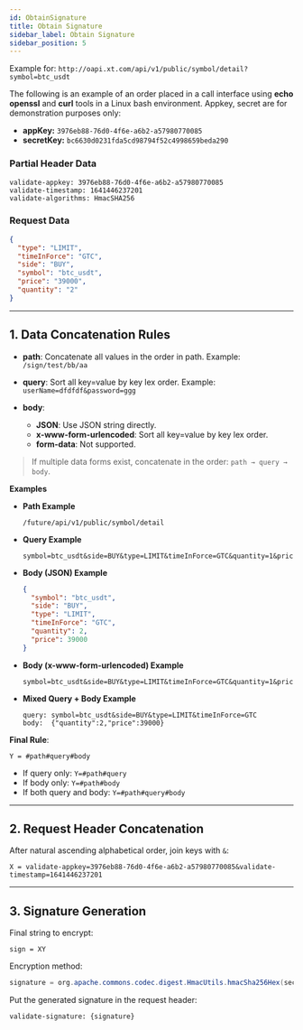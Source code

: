 ```yaml
---
id: ObtainSignature
title: Obtain Signature
sidebar_label: Obtain Signature
sidebar_position: 5
---
```


Example for: `http://oapi.xt.com/api/v1/public/symbol/detail?symbol=btc_usdt`

The following is an example of an order placed in a call interface using **echo openssl** and **curl** tools in a Linux bash environment. Appkey, secret are for demonstration purposes only:

- **appKey:** `3976eb88-76d0-4f6e-a6b2-a57980770085`
- **secretKey:** `bc6630d0231fda5cd98794f52c4998659beda290`

### Partial Header Data

```
validate-appkey: 3976eb88-76d0-4f6e-a6b2-a57980770085
validate-timestamp: 1641446237201
validate-algorithms: HmacSHA256
```

### Request Data

```json
{
  "type": "LIMIT",
  "timeInForce": "GTC",
  "side": "BUY",
  "symbol": "btc_usdt",
  "price": "39000",
  "quantity": "2"
}
```

---

## 1. Data Concatenation Rules

- **path**: Concatenate all values in the order in path. Example: `/sign/test/bb/aa`

- **query**: Sort all key=value by key lex order. Example: `userName=dfdfdf&password=ggg`

- **body**:
  - **JSON**: Use JSON string directly.
  - **x-www-form-urlencoded**: Sort all key=value by key lex order.
  - **form-data**: Not supported.

> If multiple data forms exist, concatenate in the order: `path → query → body`.

**Examples**

- **Path Example**

  ```
  /future/api/v1/public/symbol/detail
  ```

- **Query Example**

  ```
  symbol=btc_usdt&side=BUY&type=LIMIT&timeInForce=GTC&quantity=1&price=0.1
  ```

- **Body (JSON) Example**

  ```json
  {
    "symbol": "btc_usdt",
    "side": "BUY",
    "type": "LIMIT",
    "timeInForce": "GTC",
    "quantity": 2,
    "price": 39000
  }
  ```

- **Body (x-www-form-urlencoded) Example**

  ```
  symbol=btc_usdt&side=BUY&type=LIMIT&timeInForce=GTC&quantity=1&price=0.1
  ```

- **Mixed Query + Body Example**
  ```
  query: symbol=btc_usdt&side=BUY&type=LIMIT&timeInForce=GTC
  body:  {"quantity":2,"price":39000}
  ```

**Final Rule**:

```
Y = #path#query#body
```

- If query only: `Y=#path#query`
- If body only: `Y=#path#body`
- If both query and body: `Y=#path#query#body`

---

## 2. Request Header Concatenation

After natural ascending alphabetical order, join keys with `&`:

```
X = validate-appkey=3976eb88-76d0-4f6e-a6b2-a57980770085&validate-timestamp=1641446237201
```

---

## 3. Signature Generation

Final string to encrypt:

```
sign = XY
```

Encryption method:

```java
signature = org.apache.commons.codec.digest.HmacUtils.hmacSha256Hex(secretkey, sign);
```

Put the generated signature in the request header:

```
validate-signature: {signature}
```
